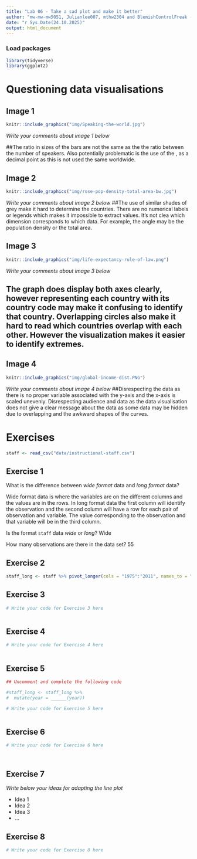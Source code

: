 ```yaml
---
title: "Lab 06 - Take a sad plot and make it better"
author: "mw-mw-mw5051, Julianlee007, mthw2304 and BlemishControlFreak - The Fantastic 4 (90210)"
date: "r Sys.Date(24.10.2025)"
output: html_document
---
```


### Load packages

```r
library(tidyverse)
library(ggplot2)
```


# Questioning data visualisations

## Image 1

```r
knitr::include_graphics("img/Speaking-the-world.jpg")
```

_Write your comments about image 1 below_

##The ratio in sizes of the bars are not the same as the the ratio between the number of speakers. Also potentially problematic is the use of the , as a decimal point as this is not used the same worldwide.



## Image 2

```r
knitr::include_graphics("img/rose-pop-density-total-area-bw.jpg")
```

_Write your comments about image 2 below_
##The use of similar shades of grey make it hard to determine the countries. There are no numerical labels or legends which makes it impossible to extract values. It's not clea which dimension corresponds to which data. For example, the angle may be the population density or the total area. 



## Image 3

```r
knitr::include_graphics("img/life-expectancy-rule-of-law.png")
```

_Write your comments about image 3 below_

## The graph does display both axes clearly, however representing each country with its country code may make it confusing to identify that country. Overlapping circles also make it hard to read which countries overlap with each other. However the visualization makes it easier to identify extremes.


## Image 4

```r
knitr::include_graphics("img/global-income-dist.PNG")
```

_Write your comments about image 4 below_
##Disrespecting the data as there is no proper variable associated with the y-axis and the x-axis is scaled unevenly. Disrespecting audience and data as the data visualisation does not give a clear message about the data as some data may be hidden due to overlapping and the awkward shapes of the curves.




# Exercises

```r
staff <- read_csv("data/instructional-staff.csv")
```


## Exercise 1

What is the difference between *wide format* data and *long format* data?

Wide format data is where the variables are on the different columns and the values are in the rows. In long format data the first column will identify the observation and the second column will have a row for each pair of observation and variable. The value corresponding to the observation and that variable will be in the third column.

Is the format `staff` data *wide* or *long*?
Wide

How many observations are there in the data set?
55



## Exercise 2

```r

staff_long <- staff %>% pivot_longer(cols = "1975":"2011", names_to = "year", values_to = "percent")

```


## Exercise 3

```r
# Write your code for Exercise 3 here



```

## Exercise 4

```r
# Write your code for Exercise 4 here



```

## Exercise 5

```r
## Uncomment and complete the following code

#staff_long <- staff_long %>%
#  mutate(year = ______(year))
```


```r
# Write your code for Exercise 5 here



```

## Exercise 6

```r
# Write your code for Exercise 6 here




```

## Exercise 7

_Write below your ideas for adapting the line plot_

* Idea 1
* Idea 2
* Idea 3
* ...


## Exercise 8

```r
# Write your code for Exercise 8 here



```

